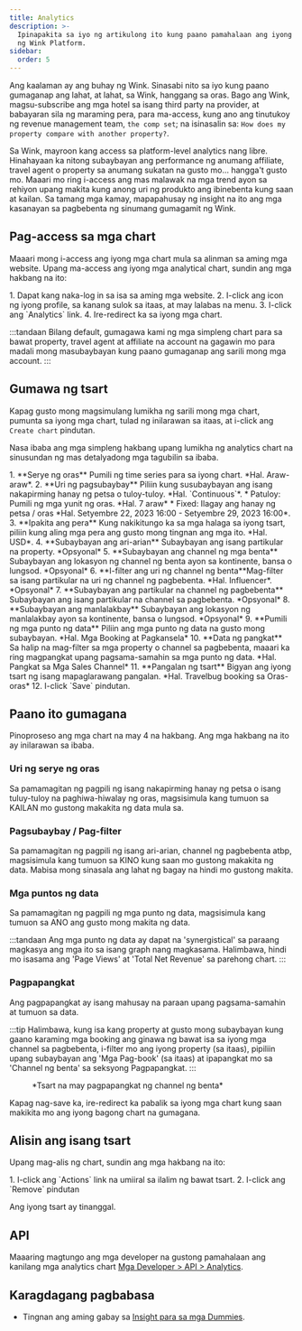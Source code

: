 ```yaml
---
title: Analytics
description: >-
  Ipinapakita sa iyo ng artikulong ito kung paano pamahalaan ang iyong analytics
  ng Wink Platform.
sidebar:
  order: 5
---
```


Ang kaalaman ay ang buhay ng Wink. Sinasabi nito sa iyo kung paano gumaganap ang lahat, at lahat, sa Wink, hanggang sa oras. Bago ang Wink, magsu-subscribe ang mga hotel sa isang third party na provider, at babayaran sila ng maraming pera, para ma-access, kung ano ang tinutukoy ng revenue management team, `the comp set`; na isinasalin sa: `How does my property compare with another property?`.

Sa Wink, mayroon kang access sa platform-level analytics nang libre. Hinahayaan ka nitong subaybayan ang performance ng anumang affiliate, travel agent o property sa anumang sukatan na gusto mo... hangga't gusto mo. Maaari mo ring i-access ang mas malawak na mga trend ayon sa rehiyon upang makita kung anong uri ng produkto ang ibinebenta kung saan at kailan. Sa tamang mga kamay, mapapahusay ng insight na ito ang mga kasanayan sa pagbebenta ng sinumang gumagamit ng Wink.

## Pag-access sa mga chart

Maaari mong i-access ang iyong mga chart mula sa alinman sa aming mga website. Upang ma-access ang iyong mga analytical chart, sundin ang mga hakbang na ito:

<Steps>
  1. Dapat kang naka-log in sa isa sa aming mga website.
  2. I-click ang icon ng iyong profile, sa kanang sulok sa itaas, at may lalabas na menu.
  3. I-click ang `Analytics` link.
  4. Ire-redirect ka sa iyong mga chart.
</Steps>


:::tandaan
Bilang default, gumagawa kami ng mga simpleng chart para sa bawat property, travel agent at affiliate na account na gagawin mo para madali mong masubaybayan kung paano gumaganap ang sarili mong mga account.
:::

## Gumawa ng tsart

Kapag gusto mong magsimulang lumikha ng sarili mong mga chart, pumunta sa iyong mga chart, tulad ng inilarawan sa itaas, at i-click ang `Create chart` pindutan.

Nasa ibaba ang mga simpleng hakbang upang lumikha ng analytics chart na sinusundan ng mas detalyadong mga tagubilin sa ibaba.

<Steps>
  1. **Serye ng oras** Pumili ng time series para sa iyong chart. *Hal. Araw-araw*.
  2. **Uri ng pagsubaybay** Piliin kung susubaybayan ang isang nakapirming hanay ng petsa o tuloy-tuloy. *Hal. `Continuous`*.
     * Patuloy: Pumili ng mga yunit ng oras. *Hal. 7 araw*
     * Fixed: Ilagay ang hanay ng petsa / oras *Hal. Setyembre 22, 2023 16:00 - Setyembre 29, 2023 16:00*.
  3. **Ipakita ang pera** Kung nakikitungo ka sa mga halaga sa iyong tsart, piliin kung aling mga pera ang gusto mong tingnan ang mga ito. *Hal. USD*.
  4. **Subaybayan ang ari-arian** Subaybayan ang isang partikular na property. *Opsyonal*
  5. **Subaybayan ang channel ng mga benta** Subaybayan ang lokasyon ng channel ng benta ayon sa kontinente, bansa o lungsod. *Opsyonal*
  6. **I-filter ang uri ng channel ng benta**Mag-filter sa isang partikular na uri ng channel ng pagbebenta. *Hal. Influencer*. *Opsyonal*
  7. **Subaybayan ang partikular na channel ng pagbebenta** Subaybayan ang isang partikular na channel sa pagbebenta. *Opsyonal*
  8. **Subaybayan ang manlalakbay** Subaybayan ang lokasyon ng manlalakbay ayon sa kontinente, bansa o lungsod. *Opsyonal*
  9. **Pumili ng mga punto ng data** Piliin ang mga punto ng data na gusto mong subaybayan. *Hal. Mga Booking at Pagkansela*
  10. **Data ng pangkat** Sa halip na mag-filter sa mga property o channel sa pagbebenta, maaari ka ring magpangkat upang pagsama-samahin sa mga punto ng data. *Hal. Pangkat sa Mga Sales Channel*
  11. **Pangalan ng tsart** Bigyan ang iyong tsart ng isang mapaglarawang pangalan. *Hal. Travelbug booking sa Oras-oras*
  12. I-click `Save` pindutan.
</Steps>


## Paano ito gumagana

Pinoproseso ang mga chart na may 4 na hakbang. Ang mga hakbang na ito ay inilarawan sa ibaba.

### Uri ng serye ng oras

Sa pamamagitan ng pagpili ng isang nakapirming hanay ng petsa o isang tuluy-tuloy na paghiwa-hiwalay ng oras, magsisimula kang tumuon sa KAILAN mo gustong makakita ng data mula sa.

### Pagsubaybay / Pag-filter

Sa pamamagitan ng pagpili ng isang ari-arian, channel ng pagbebenta atbp, magsisimula kang tumuon sa KINO kung saan mo gustong makakita ng data. Mabisa mong sinasala ang lahat ng bagay na hindi mo gustong makita.

### Mga puntos ng data

Sa pamamagitan ng pagpili ng mga punto ng data, magsisimula kang tumuon sa ANO ang gusto mong makita ng data.

:::tandaan
Ang mga punto ng data ay dapat na 'synergistical' sa paraang magkasya ang mga ito sa isang graph nang magkasama. Halimbawa, hindi mo isasama ang 'Page Views' at 'Total Net Revenue' sa parehong chart.
:::

### Pagpapangkat <Badge text="New" variant="note" />


Ang pagpapangkat ay isang mahusay na paraan upang pagsama-samahin at tumuon sa data.

:::tip
Halimbawa, kung isa kang property at gusto mong subaybayan kung gaano karaming mga booking ang ginawa ng bawat isa sa iyong mga channel sa pagbebenta, i-filter mo ang iyong property (sa itaas), pipiliin upang subaybayan ang 'Mga Pag-book' (sa itaas) at ipapangkat mo sa 'Channel ng benta' sa seksyong Pagpapangkat.
:::

<figure>
  <CloudinaryImage width="700" height="219" resize="scale" quality="best" alt="Analytics chart" src="academy/analytics" errorImage="noimage_opaque_nyrtl0.png" />

  <figcaption>*Tsart na may pagpapangkat ng channel ng benta*</figcaption>
</figure>


Kapag nag-save ka, ire-redirect ka pabalik sa iyong mga chart kung saan makikita mo ang iyong bagong chart na gumagana.

## Alisin ang isang tsart

Upang mag-alis ng chart, sundin ang mga hakbang na ito:

<Steps>
  1. I-click ang `Actions` link na umiiral sa ilalim ng bawat tsart.
  2. I-click ang `Remove` pindutan
</Steps>


Ang iyong tsart ay tinanggal.

## API

Maaaring magtungo ang mga developer na gustong pamahalaan ang kanilang mga analytics chart [Mga Developer > API > Analytics](/developers/apis/#analytics-api).

## Karagdagang pagbabasa

* Tingnan ang aming gabay sa [Insight para sa mga Dummies](/guides/insight-for-dummies).

